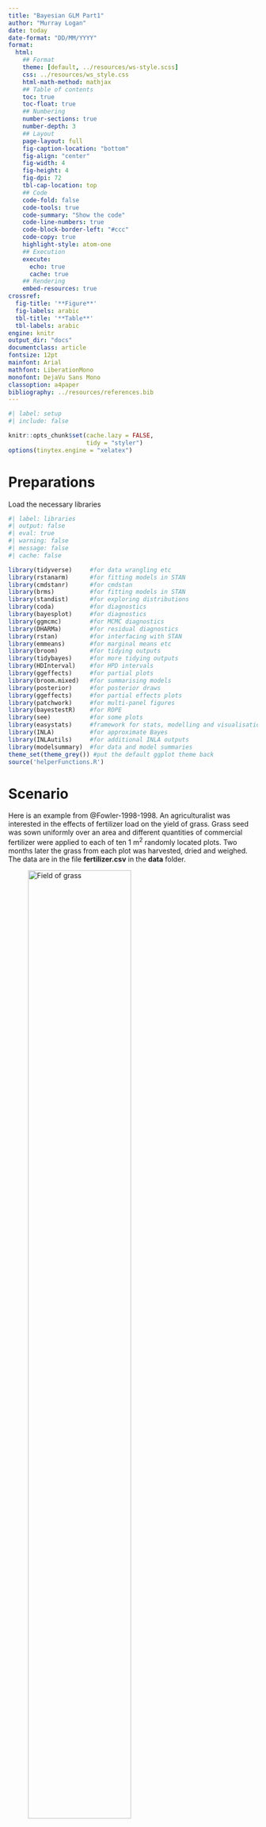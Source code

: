 ```yaml
---
title: "Bayesian GLM Part1"
author: "Murray Logan"
date: today
date-format: "DD/MM/YYYY"
format: 
  html:
    ## Format
    theme: [default, ../resources/ws-style.scss]
    css: ../resources/ws_style.css
    html-math-method: mathjax
    ## Table of contents
    toc: true
    toc-float: true
    ## Numbering
    number-sections: true
    number-depth: 3
    ## Layout
    page-layout: full
    fig-caption-location: "bottom"
    fig-align: "center"
    fig-width: 4
    fig-height: 4
    fig-dpi: 72
    tbl-cap-location: top
    ## Code
    code-fold: false
    code-tools: true
    code-summary: "Show the code"
    code-line-numbers: true
    code-block-border-left: "#ccc"
    code-copy: true
    highlight-style: atom-one
    ## Execution
    execute:
      echo: true
      cache: true
    ## Rendering
    embed-resources: true
crossref:
  fig-title: '**Figure**'
  fig-labels: arabic
  tbl-title: '**Table**'
  tbl-labels: arabic
engine: knitr
output_dir: "docs"
documentclass: article
fontsize: 12pt
mainfont: Arial
mathfont: LiberationMono
monofont: DejaVu Sans Mono
classoption: a4paper
bibliography: ../resources/references.bib
---
```


```r
#| label: setup
#| include: false

knitr::opts_chunk$set(cache.lazy = FALSE,
                      tidy = "styler")
options(tinytex.engine = "xelatex")
```


# Preparations

Load the necessary libraries

```r
#| label: libraries
#| output: false
#| eval: true
#| warning: false
#| message: false
#| cache: false

library(tidyverse)     #for data wrangling etc
library(rstanarm)      #for fitting models in STAN
library(cmdstanr)      #for cmdstan
library(brms)          #for fitting models in STAN
library(standist)      #for exploring distributions
library(coda)          #for diagnostics
library(bayesplot)     #for diagnostics
library(ggmcmc)        #for MCMC diagnostics
library(DHARMa)        #for residual diagnostics
library(rstan)         #for interfacing with STAN
library(emmeans)       #for marginal means etc
library(broom)         #for tidying outputs
library(tidybayes)     #for more tidying outputs
library(HDInterval)    #for HPD intervals
library(ggeffects)     #for partial plots
library(broom.mixed)   #for summarising models
library(posterior)     #for posterior draws
library(ggeffects)     #for partial effects plots
library(patchwork)     #for multi-panel figures
library(bayestestR)    #for ROPE
library(see)           #for some plots
library(easystats)     #framework for stats, modelling and visualisation
library(INLA)          #for approximate Bayes
library(INLAutils)     #for additional INLA outputs
library(modelsummary)  #for data and model summaries 
theme_set(theme_grey()) #put the default ggplot theme back
source('helperFunctions.R')
```

# Scenario

Here is an example from @Fowler-1998-1998. An agriculturalist was
interested in the effects of fertilizer load on the yield of grass.
Grass seed was sown uniformly over an area and different quantities of
commercial fertilizer were applied to each of ten 1 m<sup>2</sup>
randomly located plots.  Two months later the grass from each plot was
harvested, dried and weighed.  The data are in the file
**fertilizer.csv** in the **data** folder.

![Field of grass](../resources/turf.jpg){#fig-fertilizer width=70%}

:::: {.columns}

::: {.column width="50%"}

| FERTILIZER   | YIELD   |
| ------------ | ------- |
| 25           | 84      |
| 50           | 80      |
| 75           | 90      |
| 100          | 154     |
| 125          | 148     |
| \...         | \...    |

: Format of the fertilizer.csv data file {#tbl-fertilizer .table-condensed}

:::

::: {.column width="50%"}

---------------- ---------------------------------------------------
**FERTILIZER**:   Mass of fertilizer (g.m^-2^) - Predictor variable
**YIELD**:        Yield of grass (g.m^-2^) - Response variable
---------------- ---------------------------------------------------
 
: Description of the variables in the fertilizer data file {#tbl-fertilizer1 .table-condensed}
 
:::
::::

The aim of the analysis is to investigate the relationship between
fertilizer concentration and grass yield.


# Read in the data

We will start off by reading in the Fertilizer data.  There are many functions
in R that can read in a CSV file.  We will use a the `read_csv()` function as it
is part of the tidyverse ecosystem.

```r
#| label: readData
fert <- read_csv("../data/fertilizer.csv", trim_ws = TRUE)
```


::: {.panel-tabset}

## glimpse
```r
#| label: examinData
glimpse(fert)
```

## head
```r
## Explore the first 6 rows of the data
head(fert)
```

## str
```r
str(fert)
```

## Easystats (datawizard)
```r
fert |> datawizard::data_codebook()
```

## Skim (modelsummary)
```r
fert |> modelsummary::datasummary_skim()
```

:::
# Exploratory data analysis
 

Model formula:

$$
\begin{align}
y_i &\sim{} \mathcal{N}(\mu_i, \sigma^2)\\
\mu_i &= \beta_0 + \beta_1 x_i\\
\beta_0 &\sim{} \mathcal{N}(164,65)\\
\beta_1 &\sim{} \mathcal{N}(0,1)\\
\sigma &\sim{} \mathcal{t}(3,0,65)\\
OR\\
\sigma &\sim{} \mathcal{cauchy}(0,65)\\
OR\\
\sigma &\sim{} \mathcal{Exp}(0.016)\\
OR\\
\sigma &\sim{} \mathcal{gamma}(2,0.05)\\
\end{align}
$$



# Fit the model 

Note, for routines that take more than a couple of seconds to perform
(such as most Bayesian models), it is a good idea to cache the
Rmarkdown chunks in which the routine is performed. That way, the
routine will only be run the first time and any objects generated will
be stored for future use. Thereafter, provided the code has not
changed, the routine will not be re-run. Rather, `knitr` will just
retrieve the cached objects and continue on.

One of the most difficult aspects of performing Bayesian analyses is
the specification of priors.  For instances where there are some
previous knowledge available and a desire to incorporate those data,
the difficulty is in how to ensure that the information is
incorporated correctly.  However, for instances where there are no
previous relevant information and so a desire to have the posteriors
driven entirely by the new data, the difficulty is in how to define
priors that are both vague enough (not bias results in their
direction) and yet not so vague as to allow the MCMC sampler to drift
off into unsupported regions (and thus get stuck and yield spurious
estimates).

For early implementations of MCMC sampling routines (such as
Metropolis Hasting and Gibbs), it was fairly common to see very vague
priors being defined.  For example, the priors on effects, were
typically normal priors with mean of 0 and variance of `1e+06`
(1,00,000).  These are very vague priors.  Yet for some samplers
(e.g. NUTS), such vague priors can encourage poor behaviour of the
sampler - particularly if the posterior is complex. It is now
generally advised that priors should (where possible) be somewhat
**weakly informative** and to some extent, represent the bounds of
what are feasible and sensible estimates.

The degree to which priors __influence__ an outcome (whether by having
a pulling effect on the estimates or by encouraging the sampler to
drift off into unsupported regions of the posterior) is dependent on:

- the relative sparsity of the data - the larger the data, the less
  weight the priors have and thus less influence they exert.
- the complexity of the model (and thus posterior) - the more
  parameters, the more sensitive the sampler is to the priors.

The sampled posterior is the product of both the likelihood and the
prior - all of which are multidimensional.  For most applications, it
would be vertically impossible to define a sensible multidimensional
prior.  Hence, our only option is to define priors on individual
parameters (e.g. the intercept, slope(s), variance etc) and to hope
that if they are individually sensible, they will remain collectively
sensible.

So having (hopefully) impressed upon the notion that priors are an
important consideration, I will now attempt to synthesise some of the
approaches that can be employed to arrive at weakly informative priors
that have been gleaned from various sources.  Largely, this advice has
come from the following resources:

- https://github.com/stan-dev/stan/wiki/Prior-Choice-Recommendations
- http://svmiller.com/blog/2021/02/thinking-about-your-priors-bayesian-analysis/

I will outline some of the current main recommendations before
summarising some approaches in a table.

- weakly informative priors should contain enough information so as to
  regularise (discourage unreasonable parameter estimates whilst
  allowing all reasonable estimates).
- for effects parameters on scaled data, an argument could be made for
  a normal distribution with a standard deviation of 1
  (e.g. `normal(0,1)`), although klsome prefer a t distribution with 3
  degrees of freedom and standard deviation of 1
  (e.g. `student_t(3,0,1)`) - apparently a flatter t is a more robust
  prior than a normal as an uninformative prior...
- for unscaled data, the above priors can be scaled by using the
  standard deviation of the data as the prior standard deviation
  (e.g. `student_t(3,0,sd(y))`, or `sudent_t(3,0,sd(y)/sd(x))`)
- for priors of hierachical standard deviations, priors should
  encourage shrinkage towards 0 (particularly if the number of groups
  is small, since otherwise, the sampler will tend to be more
  responsive to "noise").
  
| Family            | Parameter                            | brms                            | rstanarm                    |
|-------------------|--------------------------------------|---------------------------------|-----------------------------|
| Gaussian          | Intercept                            | `student_t(3,median(y),mad(y))` | `normal(mean(y),2.5*sd(y))` |
|                   | 'Population effects' (slopes, betas) | flat, improper priors           | `normal(0,2.5*sd(y)/sd(x))` |
|                   | Sigma                                | `student_t(3,0,mad(y))`         | `exponential(1/sd(y))`      |
|                   | 'Group-level effects'                | `student_t(3,0,mad(y))`         | `decov(1,1,1,1)`            |
|                   | Correlation on group-level effects   | `ljk_corr_cholesky(1)`          |                             |
| Poisson           | Intercept                            | `student_t(3,median(y),mad(y))` | `normal(mean(y),2.5*sd(y))` |
|                   | 'Population effects' (slopes, betas) | flat, improper priors           | `normal(0,2.5*sd(y)/sd(x))` |
|                   | 'Group-level effects'                | `student_t(3,0,mad(y))`         | `decov(1,1,1,1)`            |
|                   | Correlation on group-level effects   | `ljk_corr_cholesky(1)`          |                             |
| Negative binomial | Intercept                            | `student_t(3,median(y),mad(y))` | `normal(mean(y),2.5*sd(y))` |
|                   | 'Population effects' (slopes, betas) | flat, improper priors           | `normal(0,2.5*sd(y)/sd(x))` |
|                   | Shape                                | `gamma(0.01, 0.01)`             | `exponential(1/sd(y))`      |
|                   | 'Group-level effects'                | `student_t(3,0,mad(y))`         | `decov(1,1,1,1)`            |
|                   | Correlation on group-level effects   | `ljk_corr_cholesky(1)`          |                             |

Notes:

`brms`

https://github.com/paul-buerkner/brms/blob/c2b24475d727c8afd8bfc95947c18793b8ce2892/R/priors.R

1. In the above, for non-Gaussian families, `y` is first transformed
  according to the family link.  If the family link is `log`, then 0.1
  is first added to 0 values.
2. in `brms` the minimum standard deviation for the Intercept prior is
   `2.5`
3. in `brms` the minimum standard deviation for group-level priors is
   `10`.

`rstanarm`

http://mc-stan.org/rstanarm/articles/priors.html

1. in `rstanarm` priors on standard deviation and correlation
   associated with group-level effects are packaged up into a single
   prior (`decov` which is a decomposition of the variance and
   covariance matrix).




# MCMC sampling diagnostics 

**MCMC sampling behaviour**

Since the purpose of the MCMC sampling is to estimate the posterior of
an unknown joint likelihood, it is important that we explore a range
of diagnostics designed to help identify when the resulting likelihood
might not be accurate.

- **traceplots** - plots of the individual draws in sequence.  Traces
  that resemble noise suggest that all likelihood features are likely
  to have be traversed. Obvious steps or blocks of noise are likely to
  represent distinct features and could imply that there are yet other
  features that have not yet been traversed - necessitating additional
  iterations.  Furthermore, each chain should be indistinguishable
  from the others
- **autocorrelation function** - plots of the degree of correlation
  between pairs of draws for a range of lags (distance along the
  chains).  High levels of correlation (after a lag of 0, which is
  correlating each draw with itself) suggests a lack of independence
  between the draws and that therefore, summaries such as mean and
  median will be biased estimates.  Ideally, all non-zero lag
  correlations should be less than 0.2.
- **convergence diagnostics** - there are a range of diagnostics aimed
  at exploring whether the multiple chains are likely to have
  converged upon similar posteriors
  - **R hat** - this metric compares between and within chain model
    parameter estimates, with the expectation that if the chains have
    converged, the between and within rank normalised estimates should
    be very similar (and Rhat should be close to 1).  The more one
    chains deviates from the others, the higher the Rhat value.
    Values less than 1.05 are considered evidence of convergence.
  - **Bulk ESS** - this is a measure of the effective sample size
    from the whole (bulk) of the posterior and is a good measure of
    the sampling efficiency of draws across the entire posterior
  - **Tail ESS** - this is a measure of the effective sample size from
    the 5% and 95% quantiles (tails) of the posterior and is a good
    measure of the sampling efficiency of draws from the tail (areas
    of the posterior with least support and where samplers can get
    stuck).
	


`available_mcmc()`

| Package   | Description       | function               | rstanarm                         | brms                               |
|-----------|-------------------|------------------------|----------------------------------|------------------------------------|
| bayesplot | Traceplot         | `mcmc_trace`           | `plot(mod, plotfun='trace')`     | `mcmc_plot(mod, type='trace')`     |
|           | Density plot      | `mcmc_dens`            | `plot(mod, plotfun='dens')`      | `mcmc_plot(mod, type='dens')`      |
|           | Density & Trace   | `mcmc_combo`           | `plot(mod, plotfun='combo')`     | `mcmc_plot(mod, type='combo')`     |
|           | ACF               | `mcmc_acf_bar`         | `plot(mod, plotfun='acf_bar')`   | `mcmc_plot(mod, type='acf_bar')`   |
|           | Rhat hist         | `mcmc_rhat_hist`       | `plot(mod, plotfun='rhat_hist')` | `mcmc_plot(mod, type='rhat_hist')` |
|           | No. Effective     | `mcmc_neff_hist`       | `plot(mod, plotfun='neff_hist')` | `mcmc_plot(mod, type='neff_hist')` |
| rstan     | Traceplot         | `stan_trace`           | `stan_trace(mod)`                | `stan_trace(mod)`                  |
|           | ACF               | `stan_ac`              | `stan_ac(mod)`                   | `stan_ac(mod)`                     |
|           | Rhat              | `stan_rhat`            | `stan_rhat(mod)`                 | `stan_rhat(mod)`                   |
|           | No. Effective     | `stan_ess`             | `stan_ess(mod)`                  | `stan_ess(mod)`                    |
|           | Density plot      | `stan_dens`            | `stan_dens(mod)`                 | `stan_dens(mod)`                   |
| ggmcmc    | Traceplot         | `ggs_traceplot`        | `ggs_traceplot(ggs(mod))`        | `ggs_traceplot(ggs(mod))`          |
|           | ACF               | `ggs_autocorrelation`  | `ggs_autocorrelation(ggs(mod))`  | `ggs_autocorrelation(ggs(mod))`    |
|           | Rhat              | `ggs_Rhat`             | `ggs_Rhat(ggs(mod))`             | `ggs_Rhat(ggs(mod))`               |
|           | No. Effective     | `ggs_effective`        | `ggs_effective(ggs(mod))`        | `ggs_effective(ggs(mod))`          |
|           | Cross correlation | `ggs_crosscorrelation` | `ggs_crosscorrelation(ggs(mod))` | `ggs_crosscorrelation(ggs(mod))`   |
|           | Scale reduction   | `ggs_grb`              | `ggs_grb(ggs(mod))`              | `ggs_grb(ggs(mod))`                |
|           |                   |                        |                                  |                                    |


# Model validation 

**Posterior probability checks**

`available_ppc()`

| Package   | Description       | function                     | rstanarm                                               | brms                                               |
|-----------|-------------------|------------------------------|-------------------------------------------------------|----------------------------------------------------|
| bayesplot | Density overlay   | `ppc_dens_overlay`           | `pp_check(mod, plotfun='dens_overlay')`               | `pp_check(mod, type='dens_overlay')`               |
|           | Obs vs Pred error | `ppc_error_scatter_avg`      | `pp_check(mod, plotfun='error_scatter_avg')`          | `pp_check(mod, type='error_scatter_avg')`          |
|           | Pred error vs x   | `ppc_error_scatter_avg_vs_x` | `pp_check(mod, x=, plotfun='error_scatter_avg_vs_x')` | `pp_check(mod, x=, type='error_scatter_avg_vs_x')` |
|           | Preds vs x        | `ppc_intervals`              | `pp_check(mod, x=, plotfun='intervals')`              | `pp_check(mod, x=, type='intervals')`              |
|           | Partial plot       | `ppc_ribbon`                 | `pp_check(mod, x=, plotfun='ribbon')`                 | `pp_check(mod, x=, type='ribbon')`                 |
|           |                   |                              |                                                       |                                                    |



# Partial effects plots 


# Model investigation 

Rather than simply return point estimates of each of the model
parameters, Bayesian analyses capture the full posterior of each
parameter.  These are typically stored within the `list` structure of
the output object.

As with most statistical routines, the overloaded `summary()` function
provides an overall summary of the model parameters.  Typically, the
summaries will include the means / medians along with credibility
intervals and perhaps convergence diagnostics (such as R hat).
However, more thorough investigation and analysis of the parameter
posteriors requires access to the full posteriors.

There is currently a plethora of functions for extracting the full
posteriors from models.  In part, this is a reflection of a rapidly
evolving space with numerous packages providing near equivalent
functionality (it should also be noted, that over time, many of the
functions have been deprecated due to inconsistencies in their names).
Broadly speaking, the functions focus on draws from the posterior of
either the parameters (intercept, slope, standard deviation etc),
**linear predictor**, **expected values** or **predicted values**.
The distinction between the latter three are highlighted in the
following table.

| Property          | Description                                                                                  |
|-------------------|----------------------------------------------------------------------------------------------|
| linear predictors | values predicted on the link scale                                                           |
| expected values   | predictions (on response scale) without residual error (predicting expected mean outcome(s)) |
| predicted values  | predictions (on response scale) that incorporate residual error                              |
|                   |                                                                                              |
| fitted values     | predictions on the response scale                                                            |

The following table lists the various ways of extracting the full
posteriors of the model parameters parameters, **expected** values and
**predicted** values. The crossed out items are now deprecated and
function with a namespace of `__` mean that the functionality is
provided via a range of packages.

+---------------------------------+-------------------+---------------------------------------------------------+
| Function                        | Values            | Description                                             |
+=================================+===================+=========================================================+
| `__::as.matrix()`               | Parameters        | Returns $n\times p$ matrix                              |
+---------------------------------+-------------------+---------------------------------------------------------+
| `__::as.data.frame()`           | Parameters        | Returns $n\times p$ data.frame                          |
+---------------------------------+-------------------+---------------------------------------------------------+
| `__::as_tibble()`               | Parameters        | Returns $n\times p$ tibble                              |
+---------------------------------+-------------------+---------------------------------------------------------+
| `posterior::as_draws_df()`      | Parameters        | Returns $n\times p$ data.frame with additional info     |
|                                 |                   | about chain, interaction and draw                       |
+---------------------------------+-------------------+---------------------------------------------------------+
| ~~`brms::posterior_samples()`~~ | ~~Parameters~~    | ~~Returns $n\times p$ data.frame~~                      |
+---------------------------------+-------------------+---------------------------------------------------------+
| `tidybayes::tidy_draws()`       | Parameters        | Returns $n\times p$ tibble with addition info about     |
|                                 |                   | the chain, iteration and draw                           |
+---------------------------------+-------------------+---------------------------------------------------------+
| `rstan::extract()`              | Parameters        | Returns a $p$ length list of $n$ length vectors         |
+---------------------------------+-------------------+---------------------------------------------------------+
| `tidybayes::spread_draws()`     | Parameters        | Returns $n\times r$ tibble with additional info about   |
|                                 |                   | chain, interaction and draw                             |
+---------------------------------+-------------------+---------------------------------------------------------+
| `tidybayes::gather_draws()`     | Parameters        | Returns a gathered `spread_draws` tibble                |
|                                 |                   | with additional info about chain, interaction and draw  |
+---------------------------------+-------------------+---------------------------------------------------------+
| `rstanarm::posterior_linpred()` | Linear predictors | Returns $n\times N$ tibble on the link scale            |
+---------------------------------+-------------------+---------------------------------------------------------+
| `brms::posterior_linpred()`     | Linear predictors | Returns $n\times N$ tibble on the link scale            |
+---------------------------------+-------------------+---------------------------------------------------------+
| `tidybayes::linpred_draws()`    | Linear predictors | Returns tibble with $n\times N rows and `.linpred`      |
|                                 |                   | on the link scale additional info about chain,          |
|                                 |                   | interaction and draw                                    |
+---------------------------------+-------------------+---------------------------------------------------------+
| `rstanarm::posterior_epred()`   | Expected values   | Returns $n\times N$ tibble on the response scale        |
+---------------------------------+-------------------+---------------------------------------------------------+
| `brms::posterior_epred()`       | Expected values   | Returns $n\times N$ tibble on the response scale        |
+---------------------------------+-------------------+---------------------------------------------------------+
| `tidybayes::epred_draws()`      | Expected values   | Returns tibble with $n\times N rows and `.epred` on     |
|                                 |                   | the response scale additional info about chain,         |
|                                 |                   | interaction and draw                                    |
+---------------------------------+-------------------+---------------------------------------------------------+
| `rstanarm::posterior_predict()` | Expected values   | Returns $n\times N$ tibble of predictions (including    |
|                                 |                   | residuals) on the response scale                        |
+---------------------------------+-------------------+---------------------------------------------------------+
| `brms::posterior_predict()`     | Expected values   | Returns $n\times N$ tibble of predictions (including    |
|                                 |                   | residuals) on the response scale                        |
+---------------------------------+-------------------+---------------------------------------------------------+
| `tidybayes::predicted_draws()`  | Expected values   | Returns tibble with $n\times N rows and `.prediction`   |
|                                 |                   | (including residuals) on the response scale additional  |
|                                 |                   | info about chain, interaction and draw                  |
+---------------------------------+-------------------+---------------------------------------------------------+


where $n$ is the number of MCMC samples and $p$ is the number of
parameters to estimate, $N$ is the number of newdata rows and $r$ is
the number of requested parameters.  For the `tidybayes` versions in
the table above, the function expects a model to be the first
parameter (and a dataframe to be the second).  There are also `add_`
versions which expect a dataframe to be the first argument and the
model to be the second.  These alternatives facilitate pipings with
different starting objects.


| Function      | Description                                                                    |
|---------------|--------------------------------------------------------------------------------|
| `median_qi`   | Median and quantiles of specific columns                                       |
| `median_hdi`  | Median and Highest Probability Density Interval of specific columns            |
| `median_hdci` | Median and continuous Highest Probability Density Interval of specific columns |
| `tidyMCMC`    | Median/mean and quantiles/hpd of all columns                                   |




# Predictions


# Hypothesis testing 

# Summary figures 



# References

